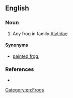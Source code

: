 ==English==

===Noun===
{{en-noun|head=[[disc]]-[[tongued]] [[frog]]}}

# Any frog in family [[Alytidae]]

====Synonyms====
* [[painted frog]], {{vern|midwife toad}}

===References===
* {{pedia}}

[[Category:en:Frogs]]